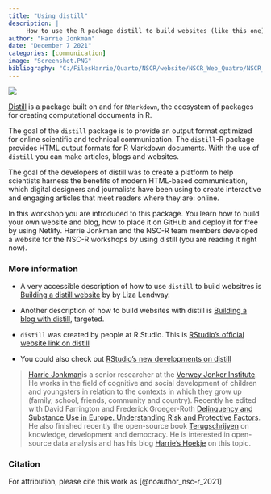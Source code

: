 ```yaml
---
title: "Using distill"
description: |
     How to use the R package distill to build websites (like this one) .
author: "Harrie Jonkman"
date: "December 7 2021"
categories: [communication]
image: "Screenshot.PNG"
bibliography: "C:/FilesHarrie/Quarto/NSCR/website/NSCR_Web_Quatro/NSCR_Blog_Quarto/references/references.bib"
---
```


![](Screenshot.PNG)

[Distill](https://rstudio.github.io/distill/) is a package built on and for `RMarkdown`, the ecosystem of packages for creating computational documents in R.

The goal of the `distill` package is to provide an output format optimized for online scientific and technical communication. The `distill`-R package provides HTML output formats for R Markdown documents. With the use of `distill` you can make articles, blogs and websites.

The goal of the developers of distill was to create a platform to help scientists harness the benefits of modern HTML-based communication, which digital designers and journalists have been using to create interactive and engaging articles that meet readers where they are: online.

In this workshop you are introduced to this package. You learn how to build your own website and blog, how to place it on GitHub and deploy it for free by using Netlify. Harrie Jonkman and the NSC-R team members developed a website for the NSC-R workshops by using distill (you are reading it right now).

### More information

-   A very accessible description of how to use `distill` to build websitres is [Building a distill website](https://lisalendway.netlify.app/posts/2020-12-09-buildingdistill/?utm_source=dlvr.it&utm_medium=facebook) by by Liza Lendway.

-   Another description of how to build websites with distill is [Building a blog with distill](https://themockup.blog/posts/2020-08-01-building-a-blog-with-distill/), targeted.

-   `distill` was created by people at R Studio. This is [RStudio's official website link on distill](https://rstudio.github.io/distill/)

-   You could also check out [RStudio's new developments on distill](https://www.rstudio.com/blog/distill/)

> [Harrie Jonkman](https://www.harriejonkman.nl)is a senior researcher at the [Verwey Jonker Institute](https://www.verwey-jonker.nl/). He works in the field of cognitive and social development of children and youngsters in relation to the contexts in which they grow up (family, school, friends, community and country). Recently he edited with David Farrington and Frederick Groeger-Roth [Delinquency and Substance Use in Europe. Understanding Risk and Protective Factors](https://link.springer.com/book/10.1007/978-3-030-58442-9). He also finished recently the open-source book [Terugschrijven](http://www.harriejonkman.nl/wp-content/uploads/2021/05/Terugschrijven_def.pdf) on knowledge, development and democracy. He is interested in open-source data analysis and has his blog [Harrie's Hoekje](http://www.harriejonkman.nl/HarriesHoekje/) on this topic.


### Citation

For attribution, please cite this work as [@noauthor_nsc-r_2021]